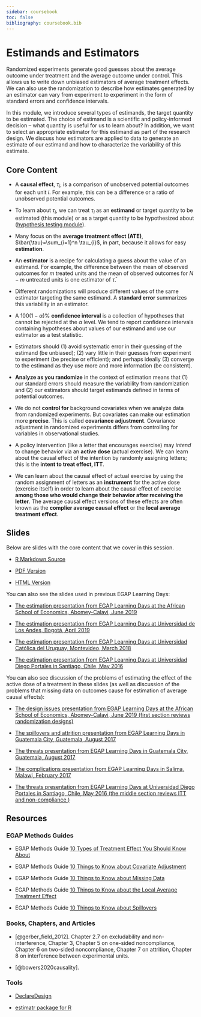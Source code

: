 ```yaml
---
sidebar: coursebook
toc: false
bibliography: coursebook.bib
---
```


# Estimands and Estimators  {.unlisted}

Randomized experiments generate good guesses about the average outcome under treatment and the average outcome under control.  This allows us to write down unbiased estimators of average treatment effects.  We can also use the randomization to describe how estimates generated by an estimator can vary from experiment to experiment in the form of standard errors and confidence intervals.

In this module, we introduce several types of estimands, the target quantity to be estimated.  The choice of estimand is a scientific and policy-informed decision -- what quantity is useful for us to learn about?  In addition, we want to select an appropriate estimator for this estimand as part of the research design.  We discuss how estimators are applied to data to generate an estimate of our estimand and how to characterize the variability of this estimate.   


## Core Content

- A **causal effect**, $\tau_i$, is a comparison of unobserved potential outcomes for each unit $i$.  For example, this can be a difference or a ratio of unobserved potential outcomes.  

- To learn about $\tau_{i}$, we can treat $\tau_{i}$ as an **estimand** or target quantity to be estimated (this module) or as a target quantity to be hypothesized about ([hypothesis testing module](hypothesis-testing.html)).

- Many focus on the **average treatment effect (ATE)**, $\bar{\tau}=\sum_{i=1}^n
   \tau_{i}$, in part, because it allows for easy **estimation**.

- An **estimator** is a recipe for calculating a guess about the value of an estimand. For example, the difference between the mean of observed outcomes for $m$ treated units and the mean of observed outcomes for $N-m$ untreated units is one estimator of $\bar{\tau}$. 

- Different randomizations will produce different values of the same estimator targeting the same estimand. A **standard error** summarizes this variability in an estimator.

- A $100(1-\alpha)$% **confidence interval** is a collection of hypotheses that cannot be rejected at the $\alpha$ level. We tend to report confidence intervals containing hypotheses about values of our estimand and use our estimator as a test statistic.

- Estimators should (1) avoid systematic error in their guessing of the estimand (be unbiased); (2) vary little in their guesses from experiment to experiment (be precise or efficient); and perhaps ideally (3) converge to the estimand as they use more  and more information (be consistent).

 - **Analyze as you randomize** in the context of estimation means that (1) our standard errors should measure the variability from randomization and (2) our estimators should target estimands defined in terms of potential outcomes.

 - We do not **control for** background covariates when we analyze data from randomized experiments. But covariates can make our estimation more **precise**. This is called **covariance adjustment**. Covariance adjustment in randomized experiments differs from controlling for variables in observational studies.

 - A policy intervention (like a letter that encourages exercise) may *intend* to change behavior via an **active dose** (actual exercise). We can learn about the causal effect of the intention by randomly assigning letters; this is the **intent to treat effect, ITT**. 
 
 - We can learn about the causal effect of actual exercise by using the random assignment of letters as an **instrument** for the active dose (exercise itself) in order to learn about the causal effect of exercise **among those who would change their behavior after receiving the letter**. The average causal effect versions of these effects are often known as the **complier average causal effect** or the **local average treatment effect**.



## Slides

Below are slides with the core content that we cover in this session.

- [R Markdown Source](https://egap.github.io/learningdays-resources/Slides/estimation-slides.Rmd)

- [PDF Version](https://egap.github.io/learningdays-resources/Slides/estimation-slides.pdf)

- [HTML Version](https://egap.github.io/learningdays-resources/Slides/estimation-slides.html)

You can also see the slides used in previous EGAP Learning Days:

 - [The estimation presentation from EGAP Learning Days at the African School of Economics, Abomey-Calavi, June 2019](https://egap.github.io/learningdays-resources/Slides/Examples/estimation-benin.pdf)

 - [The estimation presentation from EGAP Learning Days at Universidad de Los Andes, Bogotá, April 2019](https://egap.github.io/learningdays-resources/Slides/Examples/estimation-bogota.pdf)

 - [The estimation presentation from EGAP Learning Days at Universidad Católica del Uruguay, Montevideo, March 2018](https://egap.github.io/learningdays-resources/Slides/Examples/estimation-montevideo.pdf)

 - [The estimation presentation from EGAP Learning Days at Universidad Diego Portales in Santiago, Chile, May 2016](https://egap.github.io/learningdays-resources/Slides/Examples/estimation-santiago.pdf)

You can also see discussion of the problems of estimating the effect of the active dose of a treatment in these slides (as well as discussion of the problems that missing data on outcomes cause for estimation of average causal effects):

- [The design issues presentation from EGAP Learning Days at the African School of Economics, Abomey-Calavi, June 2019 (first section reviews randomization designs)](https://egap.github.io/learningdays-resources/Slides/Examples/threats-benin.pdf)

- [The spillovers and attrition presentation from EGAP Learning Days in Guatemala City, Guatemala, August 2017](https://egap.github.io/learningdays-resources/Slides/Examples/spillovers_attrition-guatemala.pdf)

- [The threats presentation from EGAP Learning Days in Guatemala City, Guatemala, August 2017](https://egap.github.io/learningdays-resources/Slides/Examples/threats-guatemala.pdf)

- [The complications presentation from EGAP Learning Days in Salima, Malawi, February 2017](https://egap.github.io/learningdays-resources/Slides/Examples/complications-malawi.pdf)

- [The threats presentation from EGAP Learning Days at Universidad Diego Portales in Santiago, Chile, May 2016 (the middle section reviews ITT and non-compliance )](https://egap.github.io/learningdays-resources/Slides/Examples/threats-santiago.pdf)


## Resources

### EGAP Methods Guides

 - EGAP Methods Guide [10 Types of Treatment Effect You Should Know About](https://egap.org/resource/10-types-of-treatment-effect-you-should-know-about/)

 - EGAP Methods Guide [10 Things to Know about Covariate Adjustment](https://egap.org/resource/10-things-to-know-about-covariate-adjustment/)

 - EGAP Methods Guide [10 Things to Know about Missing Data](https://egap.org/resource/10-things-to-know-about-missing-data/)

 - EGAP Methods Guide [10 Things to Know about the Local Average Treatment Effect](https://egap.org/resource/10-things-to-know-about-the-local-average-treatment-effect/)

 - EGAP Methods Guide [10 Things to Know about Spillovers](https://egap.org/resource/10-things-to-know-about-spillovers/)

### Books, Chapters, and Articles

 - [@gerber_field_2012]. Chapter 2.7 on excludability and non-interference, Chapter 3, Chapter 5 on one-sided noncompliance, Chapter 6 on two-sided noncompliance, Chapter 7 on attrition, Chapter 8 on interference between experimental units.

 - [@bowers2020causality].


### Tools

- [DeclareDesign](https://declaredesign.org)

- [estimatr package for R](https://declaredesign.org/r/estimatr/)


